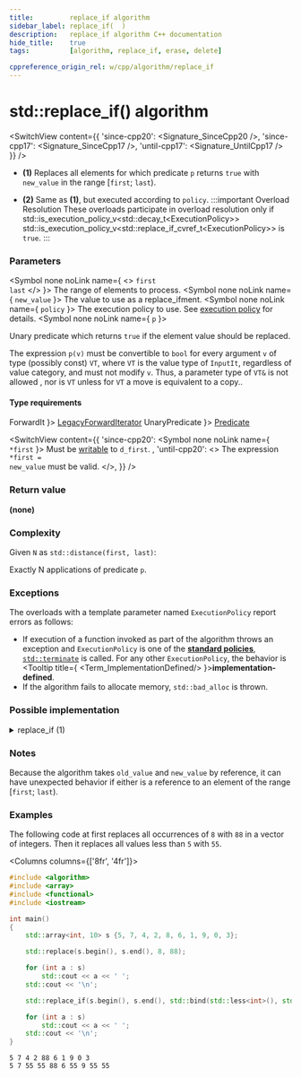 ```yaml
---
title:         replace_if algorithm
sidebar_label: replace_if(  )
description:   replace_if algorithm C++ documentation
hide_title:    true
tags:          [algorithm, replace_if, erase, delete]

cppreference_origin_rel: w/cpp/algorithm/replace_if
---
```



<!-- Terms -->


<!----------------- Codes ---------------------->


# std::replace_if() algorithm

<SwitchView content={{
  'since-cpp20': <Signature_SinceCpp20 />,
  'since-cpp17': <Signature_SinceCpp17 />,
  'until-cpp17': <Signature_UntilCpp17 />
}} />

- **(1)** Replaces all elements for which predicate `p` returns `true` with `new_value` in the range [`first`; `last`).

- **(2)** Same as **(1)**, but executed according to `policy`.
	:::important Overload Resolution
	These overloads participate in overload resolution only if
	<Until v='cpp20'> std::is_execution_policy_v&lt;std::decay_t&lt;ExecutionPolicy&gt;&gt; </Until> <Since v='cpp20'>std::is_execution_policy_v&lt;std::replace_if_cvref_t&lt;ExecutionPolicy&gt;&gt;</Since> is <code>true</code>.
	:::

### Parameters

<SymbolTable>

  <Symbol none noLink name={ <> <code>first</code> <br/> <code>last</code> </> }>
    The range of elements to process.
  </Symbol>
  <Symbol none noLink name={ <code>new_value</code> }>
    The value to use as a replace_ifment.
  </Symbol>
  <Symbol none noLink name={ <code>policy</code> }>
    The execution policy to use. See <a href="#">execution policy</a> for details.
  </Symbol>
  <Symbol none noLink name={ <code>p</code> }>

Unary predicate which returns `true` if the element value should be replaced.

The expression `p(v)` must be convertible to `bool` for every argument `v` of type (possibly const) `VT`, where `VT` is the value type of `InputIt`, regardless of value category, and must not modify `v`. Thus, a parameter type of `VT&` is not allowed <Since v='cpp11'>, nor is <code>VT</code> unless for <code>VT</code> a move is equivalent to a copy.</Since>.

  </Symbol>

</SymbolTable>

#### Type requirements

<SymbolTable>
  <Symbol none noLink name={ <code>ForwardIt</code> }>
    <a href="/docs/named_req/LegacyForwardIterator">LegacyForwardIterator</a>
  </Symbol>
  <Symbol none noLink name={ <code>UnaryPredicate</code> }>
    <a href="/docs/named_req/Predicate">Predicate</a>
  </Symbol>
</SymbolTable>

<SwitchView content={{
  'since-cpp20': <SymbolTable>
    <Symbol none noLink name={ <code>*first</code> }>
      Must be <a href="#">writable</a> to <code>d_first</code>.
    </Symbol>
  </SymbolTable>,
  'until-cpp20': <>
    The expression <code>*first = new_value</code> must be valid.
  </>,
}} />

### Return value

**(none)**

### Complexity

Given `N` as `std::distance(first, last)`:

Exactly N applications of predicate `p`.

### Exceptions

The overloads with a template parameter named `ExecutionPolicy` report errors as follows:
- If execution of a function invoked as part of the algorithm throws an exception and `ExecutionPolicy` is one of the [**standard policies**](#), [`std::terminate`](#) is called.
	For any other `ExecutionPolicy`, the behavior is <Tooltip title={ <Term_ImplementationDefined/> }>**implementation-defined**</Tooltip>.
- If the algorithm fails to allocate memory, `std::bad_alloc` is thrown.

### Possible implementation

<details>
<summary>replace_if (1)</summary>

```cpp
template<class ForwardIt, class UnaryPredicate, class T>
void replace_if(ForwardIt first, ForwardIt last,
                UnaryPredicate p, const T& new_value)
{
    for (; first != last; ++first)
        if (p(*first))
            *first = new_value;
}
```

</details>

### Notes

Because the algorithm takes `old_value` and `new_value` by reference, it can have unexpected behavior if either is a reference to an element of the range [`first`; `last`).

### Examples

The following code at first replaces all occurrences of `8` with `88` in a vector of integers. Then it replaces all values less than `5` with `55`.

<Columns columns={['8fr', '4fr']}>
<div>

```cpp title='Main.cpp' showLineNumbers
#include <algorithm>
#include <array>
#include <functional>
#include <iostream>

int main()
{
    std::array<int, 10> s {5, 7, 4, 2, 8, 6, 1, 9, 0, 3};

    std::replace(s.begin(), s.end(), 8, 88);

    for (int a : s)
        std::cout << a << ' ';
    std::cout << '\n';

    std::replace_if(s.begin(), s.end(), std::bind(std::less<int>(), std::placeholders::_1, 5), 55);

    for (int a : s)
        std::cout << a << ' ';
    std::cout << '\n';
}
```

</div>
<div>

```plaintext title="Output"
5 7 4 2 88 6 1 9 0 3
5 7 55 55 88 6 55 9 55 55
```

</div>
</Columns>
